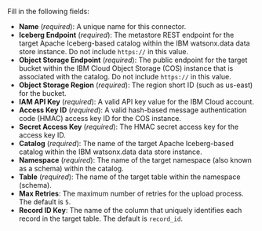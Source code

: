 Fill in the following fields:

- **Name** (_required_): A unique name for this connector.
- **Iceberg Endpoint** (_required_): The metastore REST endpoint for the target Apache Iceberg-based catalog within the IBM watsonx.data data store instance. Do not include `https://` in this value.
- **Object Storage Endpoint** (_required_): The public endpoint for the target bucket within the IBM Cloud Object Storage (COS) instance that is associated with the catalog. Do not include `https://` in this value.
- **Object Storage Region** (_required_): The region short ID (such as us-east) for the bucket.
- **IAM API Key** (_required_): A valid API key value for the IBM Cloud account.
- **Access Key ID** (_required_): A valid hash-based message authentication code (HMAC) access key ID for the COS instance.
- **Secret Access Key** (_required_): The HMAC secret access key for the access key ID.
- **Catalog** (_required_): The name of the target Apache Iceberg-based catalog within the IBM watsonx.data data store instance.
- **Namespace** (_required_): The name of the target namespace (also known as a schema) within the catalog.
- **Table** (_required_): The name of the target table within the namespace (schema).
- **Max Retries**: The maximum number of retries for the upload process. The default is `5`.
- **Record ID Key**: The name of the column that uniquely identifies each record in the target table. The default is `record_id`.
